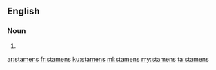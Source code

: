 ==English==

===Noun===
{{head|en|plural}}

# {{plural of|stamen|lang=en|nocat=1}}

[[ar:stamens]]
[[fr:stamens]]
[[ku:stamens]]
[[ml:stamens]]
[[my:stamens]]
[[ta:stamens]]